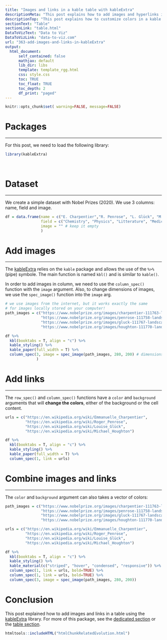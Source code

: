 ```yaml
---
title: "Images and links in a kable table with kableExtra"
descriptionMeta: "This post explains how to add images and hyperlinks in a kable output with the kableExtra package. We'll go through several examples with reproducible R code."
descriptionTop: "This post explains how to customize colors in a kable output with the [kableExtra](https://r-graph-gallery.com/package/kableExtra.html) package. We'll go through several examples with reproducible R code the with [kableExtra](https://r-graph-gallery.com/package/kableExtra.html)."
sectionText: "Table"
sectionLink: "table.html"
DataToVizText: "Data to Viz"
DataToVizLink: "data-to-viz.com"
url: "363-add-images-and-links-in-kableExtra"
output:
  html_document:
      self_contained: false    
      mathjax: default
      lib_dir: libs
      template: template_rgg.html
      css: style.css
      toc: TRUE
      toc_float: TRUE
      toc_depth: 2
      df_print: "paged"
---
```



```r
knitr::opts_chunk$set( warning=FALSE, message=FALSE)
```

<div class="container">


# Packages
***

For this post, we need to load the following library:

```r
library(kableExtra)
```

<br/>


# Dataset
***

We create a simple dataset with Nobel Prizes (2020). We use 3 columns: name, field and image.

```r
df = data.frame(name = c("E. Charpentier","R. Penrose", "L. Glück", "M. Houghton"),
                field = c("Chemistry", "Physics", "Litterature", "Medicine"),
                image = "" # keep it empty
                )
```




# Add images
***

<div class = "row">

<div class = "col-md-12  col-sm-12 align-self-center">

The [kableExtra](https://r-graph-gallery.com/package/kableExtra.html) relies on the `kable` package and allows the use of the `%>%` (pipe) symbole. The main function is named `kbl()` and is similar to `kable()`.

In order to add images in column, we need to use the `column_spec()` function with the `image` argument. Also, to change dimensions of images, we use the `spec_image()` function into the `image` arg. 

</div>


<div class = "col-md-12  col-sm-12">


```r
# we use images from the internet, but it works exactly the same
# for images locally stored on your computer!
path_images = c("https://www.nobelprize.org/images/charpentier-111763-landscape-mini-2x.jpg",
                "https://www.nobelprize.org/images/penrose-111758-landscape-mini-2x.jpg",
                "https://www.nobelprize.org/images/gluck-111767-landscape-mini-2x.jpg",
                "https://www.nobelprize.org/images/houghton-111770-landscape-mini-2x.jpg")

df %>%
  kbl(booktabs = T, align = "c") %>%
  kable_styling() %>%
  kable_paper(full_width = T) %>%
  column_spec(3, image = spec_image(path_images, 280, 200) # dimensions of the images
              )
```
</div>
</div>




# Add links
***

<div class = "row">

<div class = "col-md-12  col-sm-12 align-self-center">

The `row_spec()` and `column_spec()` functions have a `color` and `background` arguments that will **change the colors**, either of the background or the cell content. 

</div>


<div class = "col-md-12  col-sm-12">


```r
urls = c("https://en.wikipedia.org/wiki/Emmanuelle_Charpentier",
         "https://en.wikipedia.org/wiki/Roger_Penrose",
         "https://en.wikipedia.org/wiki/Louise_Glück",
         "https://en.wikipedia.org/wiki/Michael_Houghton")

df %>%
  kbl(booktabs = T, align = "c") %>%
  kable_styling() %>%
  kable_paper(full_width = T) %>%
  column_spec(1, link = urls)
```
</div>
</div>



# Combine images and links
***

<div class = "row">

<div class = "col-md-12  col-sm-12 align-self-center">

The `color` and `background` argument can also takes a vector of colors:

</div>


<div class = "col-md-12  col-sm-12">


```r
path_images = c("https://www.nobelprize.org/images/charpentier-111763-landscape-mini-2x.jpg",
                "https://www.nobelprize.org/images/penrose-111758-landscape-mini-2x.jpg",
                "https://www.nobelprize.org/images/gluck-111767-landscape-mini-2x.jpg",
                "https://www.nobelprize.org/images/houghton-111770-landscape-mini-2x.jpg")

urls = c("https://en.wikipedia.org/wiki/Emmanuelle_Charpentier",
         "https://en.wikipedia.org/wiki/Roger_Penrose",
         "https://en.wikipedia.org/wiki/Louise_Glück",
         "https://en.wikipedia.org/wiki/Michael_Houghton")

df %>%
  kbl(booktabs = T, align = "c") %>%
  kable_styling() %>%
  kable_material(c("striped", "hover", "condensed", "responsive")) %>%
  column_spec(1, link = urls, bold=TRUE) %>%
  column_spec(1, link = urls, bold=TRUE) %>%
  column_spec(3, image = spec_image(path_images, 280, 200))
```
</div>
</div>







# Conclusion

This post explained how to add images and links in a table using the [kableExtra](https://r-graph-gallery.com/package/kableExtra.html) library. For more of this package, see the [dedicated section](https://r-graph-gallery.com/package/kableExtra.html) or the [table section](https://r-graph-gallery.com/table.html). 






```r
htmltools::includeHTML("htmlChunkRelatedEvolution.html")
```
